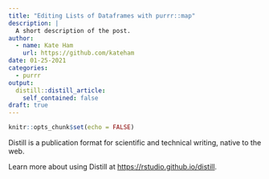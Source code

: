 ```yaml
---
title: "Editing Lists of Dataframes with purrr::map"
description: |
  A short description of the post.
author:
  - name: Kate Ham
    url: https://github.com/kateham
date: 01-25-2021
categories:
  - purrr
output:
  distill::distill_article:
    self_contained: false
draft: true
---
```



```r
knitr::opts_chunk$set(echo = FALSE)
```

Distill is a publication format for scientific and technical writing, native to the web.

Learn more about using Distill at <https://rstudio.github.io/distill>.



